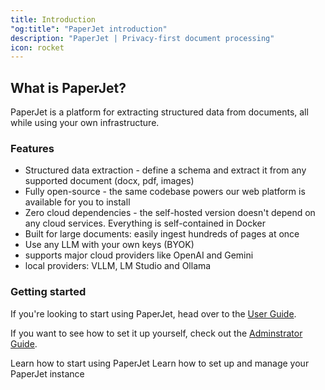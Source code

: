 ```yaml
---
title: Introduction
"og:title": "PaperJet introduction"
description: "PaperJet | Privacy-first document processing"
icon: rocket
---
```


## What is PaperJet?

PaperJet is a platform for extracting structured data from documents, all while using your own infrastructure.

### Features

- Structured data extraction - define a schema and extract it from any supported document (docx, pdf, images)
- Fully open-source - the same codebase powers our web platform is available for you to install
- Zero cloud dependencies - the self-hosted version doesn't depend on any cloud services. Everything is self-contained in Docker
- Built for large documents: easily ingest hundreds of pages at once
- Use any LLM with your own keys (BYOK)
- supports major cloud providers like OpenAI and Gemini 
- local providers: VLLM, LM Studio and Ollama


### Getting started
If you're looking to start using PaperJet, head over to the [User Guide](/pages/user-guide/workflows).

If you want to see how to set it up yourself, check out the [Adminstrator Guide](/pages/admin-guide/markdown).



<CardGroup cols={2}>
  <Card
    title="User Guide"
    icon="user"
    href="/pages/user/workflows"
  >
    Learn how to start using PaperJet
  </Card>
  <Card
    title="Administrator Guide"
    icon="gear"
    href="https://mintlify.com/docs/development"
  >
    Learn how to set up and manage your PaperJet instance
  </Card>
</CardGroup>
